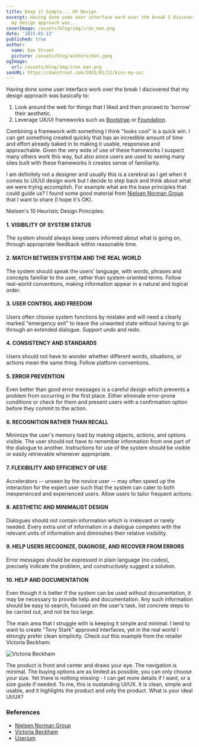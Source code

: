 ```yaml
---
title: Keep it Simple... UX Design
excerpt: Having done some user interface work over the break I discovered that
  my design approach was...
coverImage: /assets/blog/img/iron_man.png
date: '2015-01-13'
published: true
author:
  name: Dan Stroot
  picture: /assets/blog/authors/dan.jpeg
ogImage:
  url: /assets/blog/img/iron_man.png
seoURL: https://danstroot.com/2015/01/12/kiss-my-ux/
---
```


Having done some user interface work over the break I discovered that my design approach was basically to:

1. Look around the web for things that I liked and then proceed to 'borrow' their aesthetic.
2. Leverage UX/UI frameworks such as [Bootstrap](http://getbootstrap.com) or [Foundation](http://foundation.zurb.com/).

Combining a framework with something I think "looks cool" is a quick win. I can get something created quickly that has an incredible amount of time and effort already baked in to making it usable, responsive and approachable. Given the very wide of use of these frameworks I suspect many others work this way, but also since users are used to seeing many sites built with these frameworks it creates sense of familiarity.

I am definitely not a designer and usually this is a cerebral as I get when it comes to UX/UI design work but I decide to step back and think about what we were trying accomplish. For example what are the base principles that could guide us? I found some good material from [Nielsen Norman Group](http://www.nngroup.com/) that I want to share (I hope it's OK).

Nielsen's 10 Heuristic Design Principles:

#### 1. VISIBILITY OF SYSTEM STATUS

The system should always keep users informed about what is going on, through appropriate feedback within reasonable time.

#### 2. MATCH BETWEEN SYSTEM AND THE REAL WORLD

The system should speak the users' language, with words, phrases and concepts familiar to the user, rather than system-oriented terms. Follow real-world conventions, making information appear in a natural and logical order.

#### 3. USER CONTROL AND FREEDOM

Users often choose system functions by mistake and will need a clearly marked "emergency exit" to leave the unwanted state without having to go through an extended dialogue. Support undo and redo.

#### 4. CONSISTENCY AND STANDARDS

Users should not have to wonder whether different words, situations, or actions mean the same thing. Follow platform conventions.

#### 5. ERROR PREVENTION

Even better than good error messages is a careful design which prevents a problem from occurring in the first place. Either eliminate error-prone conditions or check for them and present users with a confirmation option before they commit to the action.

#### 6. RECOGNITION RATHER THAN RECALL

Minimize the user's memory load by making objects, actions, and options visible. The user should not have to remember information from one part of the dialogue to another. Instructions for use of the system should be visible or easily retrievable whenever appropriate.

#### 7. FLEXIBILITY AND EFFICIENCY OF USE

Accelerators -- unseen by the novice user -- may often speed up the interaction for the expert user such that the system can cater to both inexperienced and experienced users. Allow users to tailor frequent actions.

#### 8. AESTHETIC AND MINIMALIST DESIGN

Dialogues should not contain information which is irrelevant or rarely needed. Every extra unit of information in a dialogue competes with the relevant units of information and diminishes their relative visibility.

#### 9. HELP USERS RECOGNIZE, DIAGNOSE, AND RECOVER FROM ERRORS

Error messages should be expressed in plain language (no codes), precisely indicate the problem, and constructively suggest a solution.

#### 10. HELP AND DOCUMENTATION

Even though it is better if the system can be used without documentation, it may be necessary to provide help and documentation. Any such information should be easy to search, focused on the user's task, list concrete steps to be carried out, and not be too large.

The main area that I struggle with is keeping it simple and minimal. I tend to want to create "Tony Stark" approved interfaces, yet in the real world I strongly prefer clean simplicity. Check out this example from the retailer Victoria Beckham:

![Victoria Beckham](https://danstroot.imgix.net/assets/blog/img/VICTORIA_BECKHAM.png)

The product is front and center and draws your eye. The navigation is minimal. The buying options are as limited as possible, you can only choose your size. Yet there is nothing missing - I can get more details if I want, or a size guide if needed. To me, this is oustanding UI/UX. It is clean, simple and usable, and it highlights the product and only the product. What is your ideal UI/UX?

### References

- [Nielsen Norman Group](http://www.nngroup.com/)
- [Victoria Beckham](https://www.victoriabeckham.com)
- [Userium](https://userium.com/)
